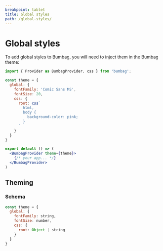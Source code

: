 ```yaml
---
breakpoint: tablet
title: Global styles
path: /global-styles/
---
```


# Global styles

To add global styles to Bumbag, you will need to inject them in the Bumbag theme:

```jsx
import { Provider as BumbagProvider, css } from 'bumbag';

const theme = {
  global: {
    fontFamily: 'Comic Sans MS',
    fontSize: 20,
    css: {
      root: css`
        html,
        body {
          background-color: pink;
        }
      `
    }
  }
}

export default () => (
  <BumbagProvider theme={theme}>
    {/* your app... */}
  </BumbagProvider>
)
```

## Theming

### Schema

```js
const theme = {
  global: {
    fontFamily: string,
    fontSize: number,
    css: {
      root: Object | string
    }
  }
}
```
